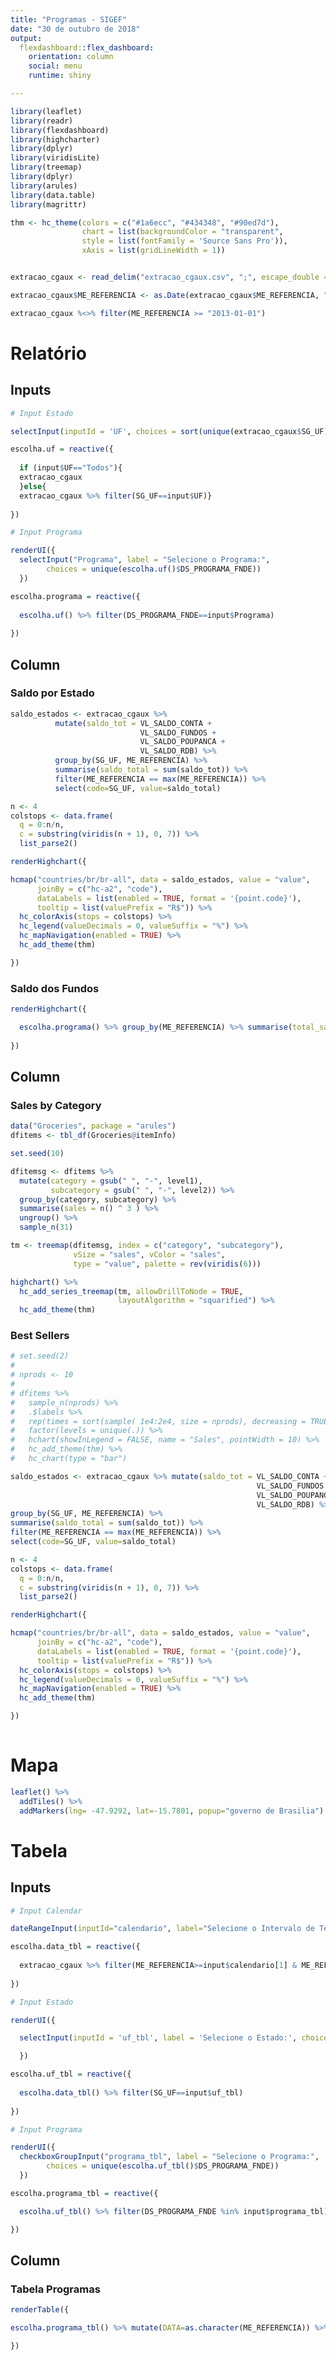 ```yaml
---
title: "Programas - SIGEF"
date: "30 de outubro de 2018"
output: 
  flexdashboard::flex_dashboard:
    orientation: column
    social: menu
    runtime: shiny

---
```


```r

library(leaflet)
library(readr)
library(flexdashboard)
library(highcharter)
library(dplyr)
library(viridisLite)
library(treemap)
library(dplyr)
library(arules)
library(data.table)
library(magrittr)

thm <- hc_theme(colors = c("#1a6ecc", "#434348", "#90ed7d"),
                chart = list(backgroundColor = "transparent",
                style = list(fontFamily = 'Source Sans Pro')),
                xAxis = list(gridLineWidth = 1))


extracao_cgaux <- read_delim("extracao_cgaux.csv", ";", escape_double = FALSE, col_types = cols(NU_CNPJ = col_character(),         NU_PROCESSO = col_character()), locale = locale(encoding = "latin1"),     trim_ws = TRUE)

extracao_cgaux$ME_REFERENCIA <- as.Date(extracao_cgaux$ME_REFERENCIA, "%d/%m/%Y")

extracao_cgaux %<>% filter(ME_REFERENCIA >= "2013-01-01")

```


Relatório
=======================================================================

Inputs {.sidebar data-width=300}
-----------------------------------------------------------------------

```r


# Input Estado

selectInput(inputId = 'UF', choices = sort(unique(extracao_cgaux$SG_UF)), label = 'Selecione o Estado:', selected = "Todos")

escolha.uf = reactive({
  
  if (input$UF=="Todos"){
  extracao_cgaux
  }else{
  extracao_cgaux %>% filter(SG_UF==input$UF)}
  
})

# Input Programa

renderUI({
  selectInput("Programa", label = "Selecione o Programa:",
        choices = unique(escolha.uf()$DS_PROGRAMA_FNDE))
  })

escolha.programa = reactive({
  
  escolha.uf() %>% filter(DS_PROGRAMA_FNDE==input$Programa)
  
})

```

Column {data-width=500}
-----------------------------------------------------------------------

### Saldo por Estado

```r

saldo_estados <- extracao_cgaux %>% 
          mutate(saldo_tot = VL_SALDO_CONTA + 
                             VL_SALDO_FUNDOS + 
                             VL_SALDO_POUPANCA + 
                             VL_SALDO_RDB) %>%
          group_by(SG_UF, ME_REFERENCIA) %>% 
          summarise(saldo_total = sum(saldo_tot)) %>%
          filter(ME_REFERENCIA == max(ME_REFERENCIA)) %>% 
          select(code=SG_UF, value=saldo_total)

n <- 4
colstops <- data.frame(
  q = 0:n/n,
  c = substring(viridis(n + 1), 0, 7)) %>%
  list_parse2()

renderHighchart({

hcmap("countries/br/br-all", data = saldo_estados, value = "value",
      joinBy = c("hc-a2", "code"),
      dataLabels = list(enabled = TRUE, format = '{point.code}'),
      tooltip = list(valuePrefix = "R$")) %>%
  hc_colorAxis(stops = colstops) %>%
  hc_legend(valueDecimals = 0, valueSuffix = "%") %>%
  hc_mapNavigation(enabled = TRUE) %>%
  hc_add_theme(thm)

})

```

### Saldo dos Fundos

```r

renderHighchart({

  escolha.programa() %>% group_by(ME_REFERENCIA) %>% summarise(total_saldo=sum(VL_SALDO_FUNDOS)) %>% select(total_saldo) %>% ts(start = 2013, end = c(2018, 9), frequency = 12) %>% hchart() %>% hc_add_theme(thm)
  
})

```


Column {.tabset data-width=500}
-----------------------------------------------------------------------

### Sales by Category

```r
data("Groceries", package = "arules")
dfitems <- tbl_df(Groceries@itemInfo)

set.seed(10)

dfitemsg <- dfitems %>%
  mutate(category = gsub(" ", "-", level1),
         subcategory = gsub(" ", "-", level2)) %>%
  group_by(category, subcategory) %>% 
  summarise(sales = n() ^ 3 ) %>% 
  ungroup() %>% 
  sample_n(31)

tm <- treemap(dfitemsg, index = c("category", "subcategory"),
              vSize = "sales", vColor = "sales",
              type = "value", palette = rev(viridis(6)))

highchart() %>% 
  hc_add_series_treemap(tm, allowDrillToNode = TRUE,
                        layoutAlgorithm = "squarified") %>% 
  hc_add_theme(thm)
```

### Best Sellers

```r
# set.seed(2)
# 
# nprods <- 10
# 
# dfitems %>% 
#   sample_n(nprods) %>% 
#   .$labels %>% 
#   rep(times = sort(sample( 1e4:2e4, size = nprods), decreasing = TRUE)) %>% 
#   factor(levels = unique(.)) %>% 
#   hchart(showInLegend = FALSE, name = "Sales", pointWidth = 10) %>% 
#   hc_add_theme(thm) %>% 
#   hc_chart(type = "bar")

saldo_estados <- extracao_cgaux %>% mutate(saldo_tot = VL_SALDO_CONTA + 
                                                       VL_SALDO_FUNDOS + 
                                                       VL_SALDO_POUPANCA + 
                                                       VL_SALDO_RDB) %>%
group_by(SG_UF, ME_REFERENCIA) %>% 
summarise(saldo_total = sum(saldo_tot)) %>%
filter(ME_REFERENCIA == max(ME_REFERENCIA)) %>% 
select(code=SG_UF, value=saldo_total)

n <- 4
colstops <- data.frame(
  q = 0:n/n,
  c = substring(viridis(n + 1), 0, 7)) %>%
  list_parse2()

renderHighchart({

hcmap("countries/br/br-all", data = saldo_estados, value = "value",
      joinBy = c("hc-a2", "code"),
      dataLabels = list(enabled = TRUE, format = '{point.code}'),
      tooltip = list(valuePrefix = "R$")) %>%
  hc_colorAxis(stops = colstops) %>%
  hc_legend(valueDecimals = 0, valueSuffix = "%") %>%
  hc_mapNavigation(enabled = TRUE) %>%
  hc_add_theme(thm)

})
  
```


Mapa
=======================================================================

```r

leaflet() %>%
  addTiles() %>%
  addMarkers(lng= -47.9292, lat=-15.7801, popup="governo de Brasilia")

```


Tabela
=======================================================================

Inputs {.sidebar data-width=300}
-----------------------------------------------------------------------

```r

# Input Calendar

dateRangeInput(inputId="calendario", label="Selecione o Intervalo de Tempo", start = "2018-09", end = "2018-09", min = "2013-01", max = "2018-09", format = "yyyy-mm", startview = "year", language = "pt-BR", separator = " to ", width = NULL, autoclose = TRUE)

escolha.data_tbl = reactive({
  
  extracao_cgaux %>% filter(ME_REFERENCIA>=input$calendario[1] & ME_REFERENCIA <=input$calendario[2])
  
})

# Input Estado

renderUI({

  selectInput(inputId = 'uf_tbl', label = 'Selecione o Estado:', choices = sort(unique(escolha.data_tbl()$SG_UF)))

  })

escolha.uf_tbl = reactive({
  
  escolha.data_tbl() %>% filter(SG_UF==input$uf_tbl)
  
})

# Input Programa

renderUI({
  checkboxGroupInput("programa_tbl", label = "Selecione o Programa:",
        choices = unique(escolha.uf_tbl()$DS_PROGRAMA_FNDE))
  })

escolha.programa_tbl = reactive({

  escolha.uf_tbl() %>% filter(DS_PROGRAMA_FNDE %in% input$programa_tbl)

})

```

Column
-----------------------------------------------------------------------

### Tabela Programas

```r


renderTable({

escolha.programa_tbl() %>% mutate(DATA=as.character(ME_REFERENCIA)) %>% group_by(SG_UF, DATA, DS_PROGRAMA_FNDE) %>% summarise(vl_saldo_conta=sum(VL_SALDO_CONTA), vl_saldo_fundos=sum(VL_SALDO_FUNDOS), vl_saldo_poupanca=sum(VL_SALDO_POUPANCA), vl_saldo_rdb=sum(VL_SALDO_RDB)) %>% select(UF=SG_UF, DATA, PROGRAMA=DS_PROGRAMA_FNDE, SALDO_CONTA=vl_saldo_conta, SALDO_FUNDOS=vl_saldo_fundos, SALDO_POUPANCA=vl_saldo_poupanca, SALDO_RDB=vl_saldo_rdb)

})
```